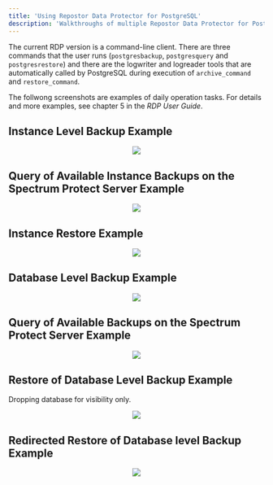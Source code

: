 ```yaml
---
title: 'Using Repostor Data Protector for PostgreSQL'
description: 'Walkthroughs of multiple Repostor Data Protector for PostgreSQL usage scenarios'
---
```

The current RDP version is a command-line client. There are three commands that the user runs
(`postgresbackup`, `postgresquery` and `postgresrestore`) and there are the logwriter and logreader tools that are
automatically called by PostgreSQL during execution of `archive_command` and `restore_command`.

The follwong screenshots are examples of daily operation tasks. For details and more examples, see chapter 5 in the *RDP User Guide*.



## Instance Level Backup Example

<p align="center">
  <img  src="Images/InstanceLevelBackup.png"/>
</p>

## Query of Available Instance Backups on the Spectrum Protect Server Example

<p align="center">
  <img  src="Images/QueryofAvailableInstanceBackups.png"/>
</p>

## Instance Restore Example

<p align="center">
  <img  src="Images/InstanceRestore.png"/>
</p>

## Database Level Backup Example

<p align="center">
  <img  src="Images/DatabaseLevelBackup.png"/>
</p>

## Query of Available Backups on the Spectrum Protect Server Example

<p align="center">
  <img  src="Images/AvailableBackups.png"/>
</p>

## Restore of Database Level Backup Example

Dropping database for visibility only.

<p align="center">
  <img  src="Images/RestoreofDatabaseLevelBackup.png"/>
</p>

## Redirected Restore of Database level Backup Example

<p align="center">
  <img  src="Images/RedirectedRestore.png"/>
</p>
